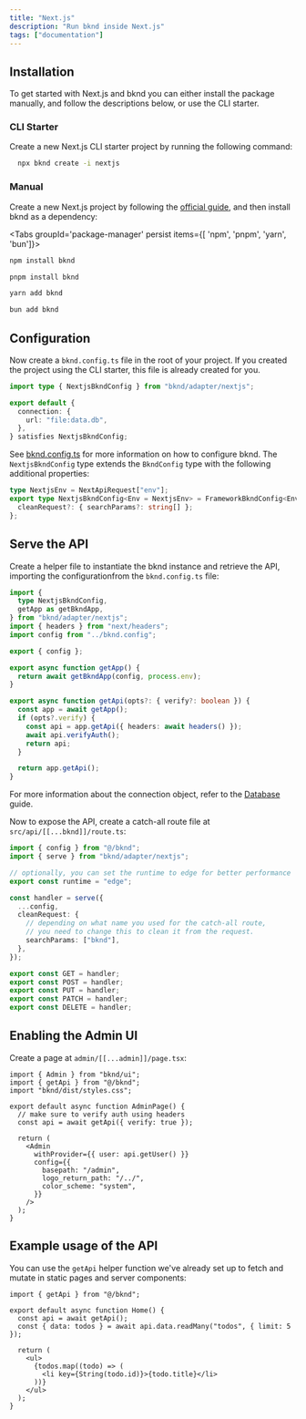 ```yaml
---
title: "Next.js"
description: "Run bknd inside Next.js"
tags: ["documentation"]
---
```


## Installation

To get started with Next.js and bknd you can either install the package manually, and follow the descriptions below, or use the CLI starter.

### CLI Starter

Create a new Next.js CLI starter project by running the following command:

```sh
  npx bknd create -i nextjs
```

### Manual

Create a new Next.js project by following the [official guide](https://nextjs.org/docs/pages/api-reference/cli/create-next-app), and then install bknd as a dependency:

<Tabs groupId='package-manager' persist items={[ 'npm', 'pnpm', 'yarn', 'bun']}>

```bash tab="npm"
npm install bknd
```

```bash tab="pnpm"
pnpm install bknd
```

```bash tab="yarn"
yarn add bknd
```

```bash tab="bun"
bun add bknd
```

</Tabs>

## Configuration

Now create a `bknd.config.ts` file in the root of your project. If you created the project using the CLI starter, this file is already created for you.

```typescript title="bknd.config.ts"
import type { NextjsBkndConfig } from "bknd/adapter/nextjs";

export default {
  connection: {
    url: "file:data.db",
  },
} satisfies NextjsBkndConfig;
```

See [bknd.config.ts](/extending/config) for more information on how to configure bknd. The `NextjsBkndConfig` type extends the `BkndConfig` type with the following additional properties:

```typescript
type NextjsEnv = NextApiRequest["env"];
export type NextjsBkndConfig<Env = NextjsEnv> = FrameworkBkndConfig<Env> & {
  cleanRequest?: { searchParams?: string[] };
};
```

## Serve the API

Create a helper file to instantiate the bknd instance and retrieve the API, importing the configurationfrom the `bknd.config.ts` file:

```ts title="src/bknd.ts"
import {
  type NextjsBkndConfig,
  getApp as getBkndApp,
} from "bknd/adapter/nextjs";
import { headers } from "next/headers";
import config from "../bknd.config";

export { config };

export async function getApp() {
  return await getBkndApp(config, process.env);
}

export async function getApi(opts?: { verify?: boolean }) {
  const app = await getApp();
  if (opts?.verify) {
    const api = app.getApi({ headers: await headers() });
    await api.verifyAuth();
    return api;
  }

  return app.getApi();
}
```

For more information about the connection object, refer to the [Database](/usage/database) guide.

Now to expose the API, create a catch-all route file at `src/api/[[...bknd]]/route.ts`:

```ts title="src/api/[[...bknd]]/route.ts"
import { config } from "@/bknd";
import { serve } from "bknd/adapter/nextjs";

// optionally, you can set the runtime to edge for better performance
export const runtime = "edge";

const handler = serve({
  ...config,
  cleanRequest: {
    // depending on what name you used for the catch-all route,
    // you need to change this to clean it from the request.
    searchParams: ["bknd"],
  },
});

export const GET = handler;
export const POST = handler;
export const PUT = handler;
export const PATCH = handler;
export const DELETE = handler;
```

## Enabling the Admin UI

Create a page at `admin/[[...admin]]/page.tsx`:

```tsx title="admin/[[...admin]]/page.tsx"
import { Admin } from "bknd/ui";
import { getApi } from "@/bknd";
import "bknd/dist/styles.css";

export default async function AdminPage() {
  // make sure to verify auth using headers
  const api = await getApi({ verify: true });

  return (
    <Admin
      withProvider={{ user: api.getUser() }}
      config={{
        basepath: "/admin",
        logo_return_path: "/../",
        color_scheme: "system",
      }}
    />
  );
}
```

## Example usage of the API

You can use the `getApi` helper function we've already set up to fetch and mutate in static pages and server components:

```tsx title="app/page.tsx"
import { getApi } from "@/bknd";

export default async function Home() {
  const api = await getApi();
  const { data: todos } = await api.data.readMany("todos", { limit: 5 });

  return (
    <ul>
      {todos.map((todo) => (
        <li key={String(todo.id)}>{todo.title}</li>
      ))}
    </ul>
  );
}
```
